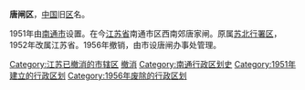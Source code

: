 '''唐闸区'''，[[中国|中国]]旧[[区|区]]名。

1951年由[[南通市|南通市]]设置。在今[[江苏省|江苏省]]南通市区西南郊唐家闸。原属[[苏北行署区|苏北行署区]]，1952年改属江苏省。1956年撤销，由市设唐闸办事处管理。 

{{江苏行政区划小作品}}
[[Category:江苏已撤消的市辖区|Category:江苏已撤消的市辖区]]
[[Category:南通市辖区|撤消]]
[[Category:南通行政区划史|Category:南通行政区划史]] 
[[Category:1951年建立的行政区划|Category:1951年建立的行政区划]]
[[Category:1956年废除的行政区划|Category:1956年废除的行政区划]]